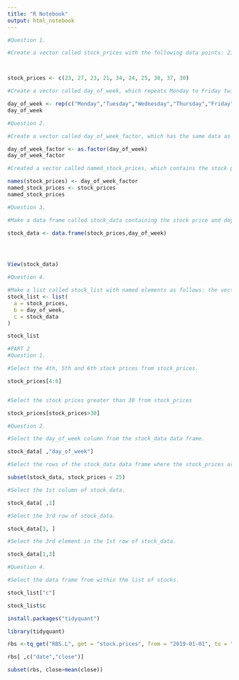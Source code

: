 ```yaml
---
title: "R Notebook"
output: html_notebook
---
```




```r
#Question 1.

#Create a vector called stock_prices with the following data points: 23, 27, 23, 21, 34, 24, 25, 30, 37, 30.



stock_prices <- c(23, 27, 23, 21, 34, 24, 25, 30, 37, 30)
```


```r
#Create a vector called day_of_week, which repeats Monday to Friday twice. i.e. ‘Monday’, ‘Tuesday’, ‘Wednesday’, ‘Thursday’, ‘Friday’, ‘Monday’, ‘Tuesday’, ‘Wednesday’, ‘Thursday’, ‘Friday’.

day_of_week <- rep(c("Monday","Tuesday","Wednesday","Thursday","Friday"), times = 2)
day_of_week
```


```r
#Question 2.

#Create a vector called day_of_week_factor, which has the same data as day_of_week, but is of factor type.

day_of_week_factor <- as.factor(day_of_week)
day_of_week_factor

```

```r
#Created a vector called named_stock_prices, which contains the stock prices, named by days of the week

names(stock_prices) <- day_of_week_factor
named_stock_prices <- stock_prices
named_stock_prices
```


```r
#Question 3.

#Make a data frame called stock_data containing the stock price and day of the week information, and View() the result.

stock_data <- data.frame(stock_prices,day_of_week)





```


```r
View(stock_data)
```


```r
#Question 4.

#Make a list called stock_list with named elements as follows: the vector of stock_prices, the vector day_of_week, and the data frame you made in question 3. Choose sensible names for the list elements.
stock_list <- list(
  a = stock_prices,
  b = day_of_week,
  c = stock_data
)

stock_list
```


```r
#PART 2
#Question 1.

#Select the 4th, 5th and 6th stock prices from stock_prices.

stock_prices[4:6]


#Select the stock prices greater than 30 from stock_prices

stock_prices[stock_prices>30]
```


```r
#Question 2.

#Select the day_of_week column from the stock_data data frame.

stock_data[ ,"day_of_week"]


```

```r
#Select the rows of the stock_data data frame where the stock_prices are less than 25.

subset(stock_data, stock_prices < 25)

```


```r
#Select the 1st column of stock_data.

stock_data[ ,1]
```


```r

#Select the 3rd row of stock_data.

stock_data[3, ]
```


```r
#Select the 3rd element in the 1st row of stock_data.

stock_data[1,3]
```


```r
#Question 4.

#Select the data frame from within the list of stocks.

stock_list["c"]

stock_list$c

```

```r
install.packages("tidyquant")
```


```r
library(tidyquant)
```


```r
rbs <-tq_get("RBS.L", get = "stock.prices", from = "2019-01-01", to = "2019-10-01")
```


```r
rbs[ ,c("date","close")]
```


```r
subset(rbs, close>mean(close))
```

